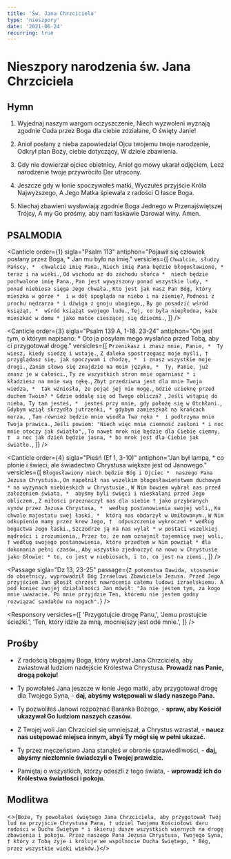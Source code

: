 ```yaml
---
title: 'Św. Jana Chrzciciela'
type: 'nieszpory'
date: '2021-06-24'
recurring: true
---
```


# Nieszpory narodzenia św. Jana Chrzciciela

<OpeningVersicle />

## Hymn

1. Wyjednaj naszym wargom oczyszczenie,
   Niech wyzwoleni wyznają zgodnie
   Cuda przez Boga dla ciebie zdziałane,
   O święty Janie!

2. Anioł posłany z nieba zapowiedział
   Ojcu twojemu twoje narodzenie,
   Odkrył plan Boży, ciebie dotyczący,
   W dziele zbawienia.

3. Gdy nie dowierzał ojciec obietnicy,
   Anioł go mowy ukarał odjęciem,
   Lecz narodzenie twoje przywróciło
   Dar utracony.

4. Jeszcze gdy w łonie spoczywałeś matki,
   Wyczułeś przyjście Króla Najwyższego,
   A Jego Matka śpiewała z radości
   O łasce Boga.

5. Niechaj zbawieni wysławiają zgodnie
   Boga Jednego w Przenajświętszej Trójcy,
   A my Go prośmy, aby nam łaskawie
   Darował winy. Amen.

## PSALMODIA

<Canticle
  order={1}
  sigla="Psalm 113"
  antiphon="Pojawił się człowiek posłany przez Boga, * Jan mu było na imię."
  versicles={[
    `Chwalcie, słudzy Pańscy, * 
chwalcie imię Pana.`,
    `Niech imię Pana będzie błogosławione, *
teraz i na wieki.`,
    `Od wschodu aż do zachodu słońca * 
niech będzie pochwalone imię Pana.`,
    `Pan jest wywyższony ponad wszystkie ludy, *
ponad niebiosa sięga Jego chwała.`,
    `Kto jest jak nasz Pan Bóg, który mieszka w górze * 
i w dół spogląda na niebo i na ziemię?`,
    `Podnosi z prochu nędzarza *
i dźwiga z gnoju ubogiego,`,
    `By go posadzić wśród książąt, * 
wśród książąt swojego ludu.`,
    `Tej, co była niepłodna, każe mieszkać w domu *
jako matce cieszącej się dziećmi.`,
  ]}
/>

<Canticle
  order={3}
  sigla="Psalm 139 A, 1-18. 23-24"
  antiphon="On jest tym, o którym napisano: * Oto ja posyłam mego wysłańca przed Tobą, aby ci przygotował drogę."
  versicles={[
    `Przenikasz i znasz mnie, Panie, * 
Ty wiesz, kiedy siedzę i wstaję.`,
    `Z daleka spostrzegasz moje myśli, † 
przyglądasz się, jak spoczywam i chodzę, * 
i znasz wszystkie moje drogi.`,
    `Zanim słowo się znajdzie na moim języku, * 
Ty, Panie, już znasz je w całości.`,
    `Ty ze wszystkich stron mnie ogarniasz *
i kładziesz na mnie swą rękę.`,
    `Zbyt przedziwna jest dla mnie Twoja wiedza, * 
tak wzniosła, że pojąć jej nie mogę.`,
    `Gdzie ucieknę przed duchem Twoim? *
Gdzie oddalę się od Twego oblicza? `,
    `Jeśli wstąpię do nieba, Ty tam jesteś, * 
jesteś przy mnie, gdy położę się w Otchłani.`,
    `Gdybym wziął skrzydła jutrzenki, *
gdybym zamieszkał na krańcach morza, `,
    `Tam również będzie mnie wiodła Twa ręka * 
i podtrzyma mnie Twoja prawica.`,
    `Jeśli powiem: "Niech więc mnie ciemność zasłoni *
i noc mnie otoczy jak światło",`,
    `To nawet mrok nie będzie dla Ciebie ciemny, † 
a noc jak dzień będzie jasna, *
bo mrok jest dla Ciebie jak światło.`,
  ]}
/>

<Canticle
  order={4}
  sigla="Pieśń (Ef 1, 3-10)"
  antiphon="Jan był lampą, * co płonie i świeci, ale świadectwo Chrystusa większe jest od Janowego."
  versicles={[
    `Błogosławiony niech będzie Bóg i Ojciec * 
naszego Pana Jezusa Chrystusa.`,
    `On napełnił nas wszelkim błogosławieństwem duchowym *
na wyżynach niebieskich w Chrystusie.`,
    `W Nim bowiem wybrał nas przed założeniem świata, * 
abyśmy byli święci i nieskalani przed Jego obliczem.`,
    `Z miłości przeznaczył nas dla siebie †
jako przybranych synów przez Jezusa Chrystusa, * 
według postanowienia swojej woli,`,
    `Ku chwale majestatu swej łaski, * 
którą nas obdarzył w Umiłowanym.`,
    `W Nim odkupienie mamy przez krew Jego, † 
odpuszczenie wykroczeń *
według bogactwa Jego łaski.`,
    `Szczodrze ją na nas wylał *
w postaci wszelkiej mądrości i zrozumienia,`,
    `Przez to, że nam oznajmił tajemnicę swej woli, †
według swojego postanowienia, które przedtem w Nim powziął *
dla dokonania pełni czasów,`,
    `Aby wszystko zjednoczyć na nowo w Chrystusie jako Głowie: *
to, co jest w niebiosach, i to, co jest na ziemi.`,
  ]}
/>

<Passage
  sigla="Dz 13, 23-25"
  passage={`Z potomstwa Dawida, stosownie do obietnicy, wyprowadził Bóg Izraelowi Zbawiciela Jezusa. Przed Jego przyjściem Jan głosił chrzest nawrócenia całemu ludowi izraelskiemu. A pod koniec swojej działalności Jan mówił: "Ja nie jestem tym, za kogo mnie uważacie. Po mnie przyjdzie Ten, któremu nie jestem godny rozwiązać sandałów na nogach".`}
/>

<Responsory
  versicles={[
    'Przygotujcie drogę Panu,',
    'Jemu prostujcie ścieżki.',
    'Ten, który idzie za mną, mocniejszy jest ode mnie.',
  ]}
/>

<Magnificat antiphon="Jan dał takie świadectwo: * Ten, który mnie posłał, powiedział do mnie: / Ten, nad kim ujrzysz Ducha, jest Tym, który chrzci Duchem Świętym." />

## Prośby

- Z radością błagajmy Boga, który wybrał Jana Chrzciciela, aby zwiastował ludziom nadejście Królestwa Chrystusa. **Prowadź nas Panie, drogą pokoju!**

- Ty powołałeś Jana jeszcze w łonie Jego matki, aby przygotował drogę dla Twojego Syna, - **daj, abyśmy wstępowali w ślady naszego Pana.**

- Ty pozwoliłeś Janowi rozpoznać Baranka Bożego, - **spraw, aby Kościół ukazywał Go ludziom naszych czasów.**

- Z Twojej woli Jan Chrzciciel się umniejszał, a Chrystus wzrastał, - **naucz nas ustępować miejsca innym, abyś Ty mógł się w pełni ukazać.**

- Ty przez męczeństwo Jana stanąłeś w obronie sprawiedliwości, - **daj, abyśmy niezłomnie świadczyli o Twojej prawdzie.**

- Pamiętaj o wszystkich, którzy odeszli z tego świata, - **wprowadź ich do Królestwa światłości i pokoju.**

<CustomIntercessions />

<KyrieEleison />

<LordsPrayer />

## Modlitwa

<>{`Boże, Ty powołałeś świętego Jana Chrzciciela, aby przygotował Twój lud na przyjście Chrystusa Pana, † udziel Twojemu Kościołowi daru radości w Duchu Świętym * i skieruj dusze wszystkich wiernych na drogę zbawienia i pokoju. Przez naszego Pana Jezusa Chrystusa, Twojego Syna, † który z Tobą żyje i króluje we wspólnocie Ducha Świętego, * Bóg, przez wszystkie wieki wieków.`}</>

<Amen />

<BlessingAndConcludingVersicle />

<SalveRegina />
